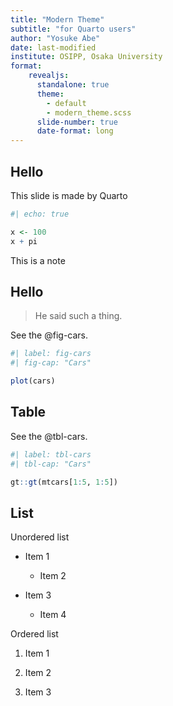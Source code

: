 ```yaml
---
title: "Modern Theme"
subtitle: "for Quarto users"
author: "Yosuke Abe"
date: last-modified
institute: OSIPP, Osaka University
format: 
    revealjs: 
      standalone: true
      theme: 
        - default
        - modern_theme.scss
      slide-number: true
      date-format: long
---
```


## Hello

This slide is made by Quarto

```r
#| echo: true

x <- 100
x + pi
```

::: {.callout-note}
[This is a note]{.alert}
:::

## Hello

> He said such a thing.

See the @fig-cars.

```r
#| label: fig-cars
#| fig-cap: "Cars"

plot(cars)
```

## Table

See the @tbl-cars.

```r
#| label: tbl-cars
#| tbl-cap: "Cars"

gt::gt(mtcars[1:5, 1:5])
```

## List

Unordered list

- Item 1

    - Item 2

- Item 3

    - Item 4
    
Ordered list

1. Item 1

2. Item 2

3. Item 3